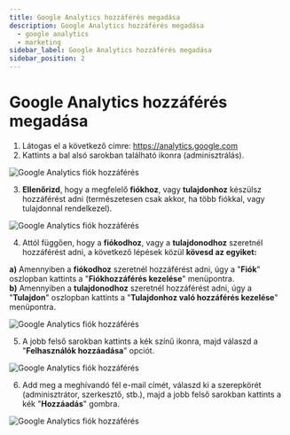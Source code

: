 ```yaml
---
title: Google Analytics hozzáférés megadása
description: Google Analytics hozzáférés megadása
  - google analytics
  - marketing
sidebar_label: Google Analytics hozzáférés megadása
sidebar_position: 2
---
```



# <FontAwesomeIcon icon="fa-brands fa-google text-primary" /> Google Analytics hozzáférés megadása

1. Látogas el a következő címre: https://analytics.google.com
2. Kattints a bal alsó sarokban található <FontAwesomeIcon icon="fa-solid fa-gear" /> ikonra (adminisztrálás).

<BrowserWindow url="https://analytics.google.com">
     <img
       src="/img/google-analytics-hozzaferes-1.png"
       alt="Google Analytics fiók hozzáférés"
     ></img>
   </BrowserWindow>

3. **Ellenőrizd**, hogy a megfelelő **fiókhoz**, vagy **tulajdonhoz** készülsz hozzáférést adni (természetesen csak akkor, ha több fiókkal, vagy tulajdonnal rendelkezel). 

<BrowserWindow url="https://analytics.google.com">
     <img
       src="/img/google-analytics-hozzaferes-2.png"
       alt="Google Analytics fiók hozzáférés"
     ></img>
   </BrowserWindow>

4. Attól függően, hogy a **fiókodhoz**, vagy a **tulajdonodhoz** szeretnél hozzáférést adni, a következő lépések közül **kövesd az egyiket:** 

  **a)** Amennyiben a **fiókodhoz** szeretnél hozzáférést adni, úgy a "**Fiók**" oszlopban kattints a "**Fiókhozzáférés kezelése**" menüpontra.  
  **b)** Amennyiben a **tulajdonodhoz** szeretnél hozzáférést adni, úgy a "**Tulajdon**" oszlopban kattints a "**Tulajdonhoz való hozzáférés kezelése**" menüpontra.

<BrowserWindow url="https://analytics.google.com">
     <img
       src="/img/google-analytics-hozzaferes-3.png"
       alt="Google Analytics fiók hozzáférés"
     ></img>
   </BrowserWindow>

5. A jobb felső sarokban kattints a kék színű <FontAwesomeIcon icon="fa-solid fa-circle-plus" /> ikonra, majd válaszd a "**Felhasználók hozzáadása**" opciót. 

<BrowserWindow url="https://analytics.google.com">
     <img
       src="/img/google-analytics-hozzaferes-4.png"
       alt="Google Analytics fiók hozzáférés"
     ></img>
   </BrowserWindow>

6. Add meg a meghívandó fél e-mail címét, válaszd ki a szerepkörét (adminisztrátor, szerkesztő, stb.), majd a jobb felső sarokban kattints a kék "**Hozzáadás**" gombra.

<BrowserWindow url="https://analytics.google.com">
     <img
       src="/img/google-analytics-hozzaferes-5.png"
       alt="Google Analytics fiók hozzáférés"
     ></img>
   </BrowserWindow>
